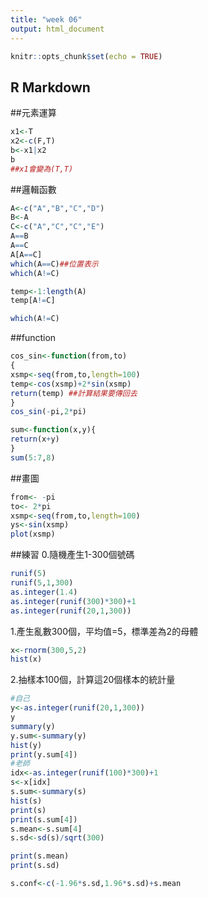 ```yaml
---
title: "week 06"
output: html_document
---
```


```r
knitr::opts_chunk$set(echo = TRUE)
```

## R Markdown

##元素運算
```r

x1<-T
x2<-c(F,T)
b<-x1|x2
b
##x1會變為(T,T)


```
##邏輯函數
```r
A<-c("A","B","C","D")
B<-A
C<-c("A","C","C","E")
A==B
A==C
A[A==C]
which(A==C)##位置表示
which(A!=C)

temp<-1:length(A)
temp[A!=C]

which(A!=C)
```
##function
```r
cos_sin<-function(from,to)
{
xsmp<-seq(from,to,length=100)
temp<-cos(xsmp)+2*sin(xsmp)
return(temp) ##計算結果要傳回去
}
cos_sin(-pi,2*pi)

sum<-function(x,y){
return(x+y)
}
sum(5:7,8)
```

##畫圖
```r
from<- -pi
to<- 2*pi
xsmp<-seq(from,to,length=100)
ys<-sin(xsmp)
plot(xsmp)

```

##練習
0.隨機產生1-300個號碼
```r
runif(5)
runif(5,1,300)
as.integer(1.4)
as.integer(runif(300)*300)+1
as.integer(runif(20,1,300))
```

1.產生亂數300個，平均值=5，標準差為2的母體


```r
x<-rnorm(300,5,2)
hist(x)
```


2.抽樣本100個，計算這20個樣本的統計量

```r
#自己
y<-as.integer(runif(20,1,300))
y
summary(y)
y.sum<-summary(y)
hist(y)
print(y.sum[4])
#老師
idx<-as.integer(runif(100)*300)+1
s<-x[idx]
s.sum<-summary(s)
hist(s)
print(s)
print(s.sum[4])
s.mean<-s.sum[4]
s.sd<-sd(s)/sqrt(300)

print(s.mean)
print(s.sd)

s.conf<-c(-1.96*s.sd,1.96*s.sd)+s.mean

```


